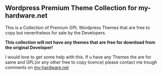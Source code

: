 == Wordpress Premium Theme Collection for my-hardware.net ==

This is a Collection of Premium GPL Wordpress Themes that are free
to copy but nevertheless for sale by the Developers.

'''This collection will not have any themes that are free for download from the original Developer!'''

I would love to get some help with this. If u have any Themes the are for same and GPL(or any other free to copy licence) please contact me trough comments on [http://www.my-hardware.net/studiopress-genesis-framework-1-7-1-with-40-themes-free-download/ my-hardware.net]